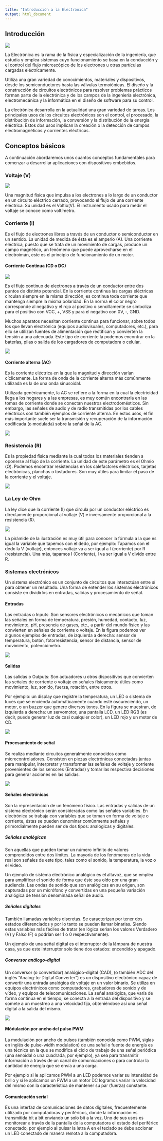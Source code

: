 ```yaml
---
title: "Introducción a la Electrónica"
output: html_document
---
```


## Introducción

![](images/01-electronica.jpg)

La Electrónica es la rama de la física y especialización de la ingeniería, que estudia y emplea sistemas cuyo funcionamiento se basa en la conducción y el control del flujo microscópico de los electrones u otras partículas cargadas eléctricamente.

Utiliza una gran variedad de conocimientos, materiales y dispositivos, desde los semiconductores hasta las válvulas termoiónicas. El diseño y la construcción de circuitos electrónicos para resolver problemas prácticos forman parte de la electrónica y de los campos de la ingeniería electrónica, electromecánica y la informática en el diseño de software para su control. 

La electrónica desarrolla en la actualidad una gran variedad de tareas. Los principales usos de los circuitos electrónicos son el control, el procesado, la distribución de información, la conversión y la distribución de la energía eléctrica. Estos dos usos implican la creación o la detección de campos electromagnéticos y corrientes eléctricas.

## Conceptos básicos

A continuación abordaremos unos cuantos conceptos fundamentales para comenzar a desarrollar aplicaciones con dispositivos embebidos.

### Voltaje (V)

![](images/voltaje.jpg)

Una magnitud física que impulsa a los electrones a lo largo de un conductor en un circuito eléctrico cerrado, provocando el flujo de una corriente eléctrica. Su unidad es el Voltio(V). El instrumento usado para medir el voltaje se conoce como voltímetro.

### Corriente (I)

Es el flujo de electrones libres a través de un conductor o semiconductor en un sentido. La unidad de medida de ésta es el amperio (A). Una corriente eléctrica, puesto que se trata de un movimiento de cargas, produce un campo magnético, un fenómeno que puede aprovecharse en el electroimán, este es el principio de funcionamiento de un motor.

#### Corriente Continua (CD o DC)

![](images/051-pila.png)

Es el flujo continuo de electrones a través de un conductor entre dos puntos de distinto potencial. En la corriente continua las cargas eléctricas circulan siempre en la misma dirección, es continua toda corriente que mantenga siempre la misma polaridad. En la norma el color negro corresponde al negativo y el rojo al positivo o sencillamente se simboliza para el positivo con VCC, +, VSS y para el negativo con 0V, -, GND.

Muchos aparatos necesitan corriente continua para funcionar, sobre todos los que llevan electrónica (equipos audiovisuales, computadores, etc.), para ello se utilizan fuentes de alimentación que rectifican y convierten la tensión a una adecuada. Este tipo de corriente la podemos encontrar en la baterías, pilas o salida de los cargadores de computadora o celular.

![](images/053-DC.jpg)

#### Corriente alterna (AC)

Es la corriente eléctrica en la que la magnitud y dirección varían cíclicamente. La forma de onda de la corriente alterna más comúnmente utilizada es la de una onda sinusoidal.

Utilizada genéricamente, la AC se refiere a la forma en la cual la electricidad llega a los hogares y a las empresas, es muy común encontrarla en las tomas de corriente donde se conectan nuestros electrodomésticos. Sin embargo, las señales de audio y de radio transmitidas por los cables eléctricos son también ejemplos de corriente alterna. En estos usos, el fin más importante suele ser la transmisión y recuperación de la información codificada (o modulada) sobre la señal de la AC.

![](images/054-AC.jpg)

### Resistencia (R)

Es la propiedad física mediante la cual todos los materiales tienden a oponerse al flujo de la corriente. La unidad de este parámetro es el Ohmio (Ω). Podemos encontrar resistencias en los calefactores eléctricos, tarjetas electrónicas, planchas o tostadores. Son muy útiles para limitar el paso de la corriente y el voltaje.

![](images/053-resistencias.png)

### La Ley de Ohm

La ley dice que la corriente (I) que circula por un conductor eléctrico es directamente proporcional al voltaje (V) e inversamente proporcional a la resistencia (R).

![](images/055-triohm.png)

La pirámide de la ilustración es muy útil para conocer la fórmula a la que es igual la variable que tapemos con el dedo, por ejemplo: Tapamos con el dedo la V (voltaje), entonces voltaje va a ser igual a I (corriente) por R (resistencia). Una más, tapamos I (Corriente), I va ser igual a V divido entre R.

### Sistemas electrónicos

Un sistema electrónico es un conjunto de circuitos que interactúan entre sí para obtener un resultado. Una forma de entender los sistemas electrónicos consiste en dividirlos en entradas, salidas y procesamiento de señal.

#### Entradas

Las entradas o Inputs: Son sensores electrónicos o mecánicos que toman las señales en forma de temperatura, presión, humedad, contacto, luz, movimiento, pH, presencia de gases, etc., a partir del mundo físico y las convierten en señales de corriente o voltaje. En la figura podemos ver algunos ejemplos de entradas, de izquierda a derecha: sensor de temperatura, botón, fotorresistencia, sensor de distancia, sensor de movimiento, potenciómetro. 

![](images/056-sensores.png)

#### Salidas

Las salidas o Outputs: Son actuadores u otros dispositivos que convierten las señales de corriente o voltaje en señales físicamente útiles como movimiento, luz, sonido, fuerza, rotación, entre otros.

Por ejemplo: un display que registre la temperatura, un LED o sistema de luces que se encienda automáticamente cuando esté oscureciendo, un motor, o un buzzer que genere diversos tonos. En la figura se muestran, de izquierda a derecha: un servomotor, una pantalla LCD, un LED RGB (es decir, puede generar luz de casi cualquier color), un LED rojo y un motor de CD.

![](images/057-actuadores.png)

#### Procesamiento de señal

Se realiza mediante circuitos generalmente conocidos como microcontroladores. Consisten en piezas electrónicas conectadas juntas para manipular, interpretar y transformar las señales de voltaje y corriente provenientes de los sensores (Entradas) y tomar las respectiva decisiones para generar acciones en las salidas.

![](images/057-microcontroladores.png)

#### Señales electrónicas

Son la representación de un fenómeno físico. Las entradas y salidas de un sistema electrónico serán consideradas como las señales variables. En electrónica se trabaja con variables que se toman en forma de voltaje o corriente, éstas se pueden denominar comúnmente señales y primordialmente pueden ser de dos tipos: analógicas y digitales.

##### Señales analógicas

Son aquellas que pueden tomar un número infinito de valores comprendidos entre dos límites. La mayoría de los fenómenos de la vida real son señales de este tipo, tales como el sonido, la temperatura, la voz o el video.

Un ejemplo de sistema electrónico analógico es el altavoz, que se emplea para amplificar el sonido de forma que éste sea oído por una gran audiencia. Las ondas de sonido que son analógicas en su origen, son capturadas por un micrófono y convertidas en una pequeña variación analógica de tensión denominada señal de audio.

##### Señales digitales

También llamadas variables discretas. Se caracterizan por tener dos estados diferenciados y por lo tanto se pueden llamar binarias. Siendo estas variables más fáciles de tratar (en lógica serían los valores Verdadero (V) y Falso (F) o podrían ser 1 o 0 respectivamente).

Un ejemplo de una señal digital es el interruptor de la lámpara de nuestra casa, ya que este interruptor solo tiene dos estados: encendido y apagado.

##### Conversor análogo-digital

Un conversor (o convertidor) analógico-digital (CAD), (o también ADC del inglés "Analog-to-Digital Converter") es un dispositivo electrónico capaz de convertir una entrada analógica de voltaje en un valor binario. Se utiliza en equipos electrónicos como computadores, grabadores de sonido y de vídeo, y equipos de telecomunicaciones. La señal analógica, que varía de forma continua en el tiempo, se conecta a la entrada del dispositivo y se somete a un muestreo a una velocidad fija, obteniéndose así una señal digital a la salida del mismo.

![](images/059-adc.jpg)

#### Módulación por ancho del pulso PWM

La modulación por ancho de pulsos (también conocida como PWM, siglas en inglés de pulse-width modulation) de una señal o fuente de energía es una técnica en la que se modifica el ciclo de trabajo de una señal periódica (una senoidal o una cuadrada, por ejemplo), ya sea para transmitir información a través de un canal de comunicaciones o para controlar la cantidad de energía que se envía a una carga.

Por ejemplo si le aplicamos PWM a un LED podemos variar su intensidad de brillo y si le aplicamos un PWM a un motor DC logramos variar la velocidad del mismo con la característica de mantener su par (fuerza) constante.

#### Comunicación serial

Es una interfaz de comunicaciones de datos digitales, frecuentemente utilizado por computadoras y periféricos, donde la información es transmitida bit a bit enviando un solo bit a la vez. Uno de sus usos es monitorear a través de la pantalla de la computadora el estado del periférico conectado, por ejemplo al pulsar la letra A en el teclado se debe accionar un LED conectado de manera remota a la computadora.
